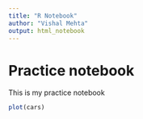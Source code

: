 ```yaml
---
title: "R Notebook"
author: "Vishal Mehta"
output: html_notebook
---
```


# Practice notebook

This is my practice notebook

```r
plot(cars)
```


